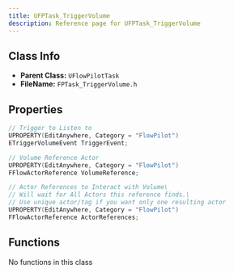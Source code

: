```yaml
---
title: UFPTask_TriggerVolume
description: Reference page for UFPTask_TriggerVolume
---
```


## Class Info
- __Parent Class:__ `UFlowPilotTask`
- __FileName:__ `FPTask_TriggerVolume.h`

## Properties

```cpp
// Trigger to Listen to 
UPROPERTY(EditAnywhere, Category = "FlowPilot")
ETriggerVolumeEvent TriggerEvent;

// Volume Reference Actor 
UPROPERTY(EditAnywhere, Category = "FlowPilot")
FFlowActorReference VolumeReference;

// Actor References to Interact with Volume\ 
// Will wait for All Actors this reference finds.\ 
// Use unique actor/tag if you want only one resulting actor 
UPROPERTY(EditAnywhere, Category = "FlowPilot")
FFlowActorReference ActorReferences;

```

## Functions

No functions in this class
